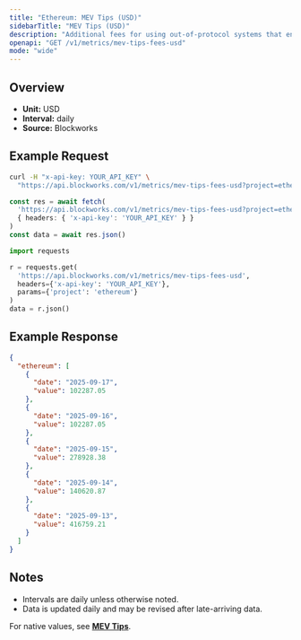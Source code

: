 ```yaml
---
title: "Ethereum: MEV Tips (USD)"
sidebarTitle: "MEV Tips (USD)"
description: "Additional fees for using out-of-protocol systems that enables users to send transactions, or a bundle of transactions, to block builders for faster transaction execution, MEV capture, or MEV protection."
openapi: "GET /v1/metrics/mev-tips-fees-usd"
mode: "wide"
---
```


## Overview

- **Unit:** USD
- **Interval:** daily
- **Source:** Blockworks

## Example Request

<CodeGroup>

```bash cURL
curl -H "x-api-key: YOUR_API_KEY" \
  "https://api.blockworks.com/v1/metrics/mev-tips-fees-usd?project=ethereum"
```

```typescript TypeScript
const res = await fetch(
  'https://api.blockworks.com/v1/metrics/mev-tips-fees-usd?project=ethereum',
  { headers: { 'x-api-key': 'YOUR_API_KEY' } }
)
const data = await res.json()
```

```python Python
import requests

r = requests.get(
  'https://api.blockworks.com/v1/metrics/mev-tips-fees-usd',
  headers={'x-api-key': 'YOUR_API_KEY'},
  params={'project': 'ethereum'}
)
data = r.json()
```

</CodeGroup>

## Example Response

```json
{
  "ethereum": [
    {
      "date": "2025-09-17",
      "value": 102287.05
    },
    {
      "date": "2025-09-16",
      "value": 102287.05
    },
    {
      "date": "2025-09-15",
      "value": 278928.38
    },
    {
      "date": "2025-09-14",
      "value": 140620.87
    },
    {
      "date": "2025-09-13",
      "value": 416759.21
    }
  ]
}
```

## Notes
- Intervals are daily unless otherwise noted.
- Data is updated daily and may be revised after late-arriving data.

<Note>For native values, see **[MEV Tips](./mev-tips-fees)**.</Note>
